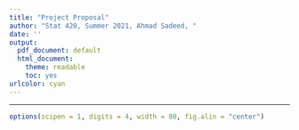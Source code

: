 ```yaml
---
title: "Project Proposal"
author: "Stat 420, Summer 2021, Ahmad Sadeed, "
date: ''
output:
  pdf_document: default
  html_document: 
    theme: readable
    toc: yes
urlcolor: cyan
---
```


------------------------------------------------------------------------

```r
options(scipen = 1, digits = 4, width = 80, fig.alin = "center")
```


